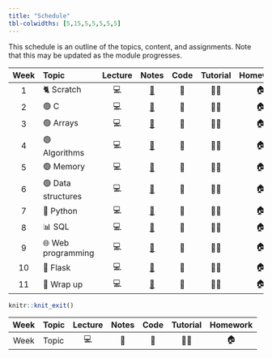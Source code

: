 ```yaml
---
title: "Schedule"
tbl-colwidths: [5,15,5,5,5,5,5]
---
```


This schedule is an outline of the topics, content, and assignments. Note that this may be updated as the module progresses.

::: column-body
| Week | Topic | Lecture | Notes | Code | Tutorial | Homework |
|:--------:|:-----------|:--------:|:--------:|:--------:|:--------:|:--------:|
| 1 | 🐈 Scratch | 💻 | [📕](notes/notes_1.html "Notes 1") | 🤖 | 👨‍🏫 | 🏠 |
| 2 | 🟢 C | 💻 | [📕](notes/notes_2.html "Notes 2") | 🤖 | 👨‍🏫 | 🏠 |
| 3 | 🟢 Arrays | 💻 | [📕](notes/notes_3.html "Notes 3") | 🤖 | 👨‍🏫 | 🏠 |
| 4 | 🟢 Algorithms | 💻 | [📕](notes/notes_4.html "Notes 4") | 🤖 | 👨‍🏫 | 🏠 |
| 5 | 🟢 Memory | 💻 | [📕](notes/notes_5.html "Notes 5") | 🤖 | 👨‍🏫 | 🏠 |
| 6 | 🟢 Data structures | 💻 | [📕](notes/notes_6.html "Notes 6") | 🤖 | 👨‍🏫 | 🏠 |
| 7 | 🐍 Python | 💻 | [📕](notes/notes_7.html "Notes 7") | 🤖 | 👨‍🏫 | 🏠 |
| 8 | 📊 SQL | 💻 | [📕](notes/notes_8.html "Notes 8") | 🤖 | 👨‍🏫 | 🏠 |
| 9 | 🌐 Web programming | 💻 | [📕](notes/notes_9.html "Notes 9") | 🤖 | 👨‍🏫 | 🏠 |
| 10 | 🐍 Flask | 💻 | [📕](notes/notes_10.html "Notes 10") | 🤖 | 👨‍🏫 | 🏠 |
| 11 | 👋 Wrap up | 💻 | [📕](notes/notes_11.html "Notes 11") | 🤖 | 👨‍🏫 | 🏠 |
:::

```r
knitr::knit_exit()
```

| Week | Topic | Lecture | Notes | Code | Tutorial | Homework |
|:----:|-------|:-------:|:-----:|:----:|:--------:|:--------:|
| Week | Topic |   💻    |  📕   |  🤖  |    👨‍🏫    |    🏠    |